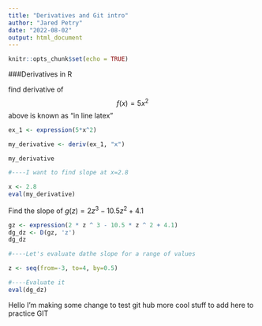 ```yaml
---
title: "Derivatives and Git intro"
author: "Jared Petry"
date: "2022-08-02"
output: html_document
---
```


```r
knitr::opts_chunk$set(echo = TRUE)
```

###Derivatives in R 

find derivative of $$f(x)=5x^2$$
above is known as "in line latex"

```r
ex_1 <- expression(5*x^2)

my_derivative <- deriv(ex_1, "x")

my_derivative

#----I want to find slope at x=2.8

x <- 2.8
eval(my_derivative)


```

Find the slope of $g(z) = 2z^3-10.5z^2+4.1$
```r
gz <- expression(2 * z ^ 3 - 10.5 * z ^ 2 + 4.1)
dg_dz <- D(gz, 'z')
dg_dz

#----Let's evaluate dathe slope for a range of values 

z <- seq(from=-3, to=4, by=0.5)

#----Evaluate it 
eval(dg_dz)
```

Hello I'm making some change to test git hub 
more cool stuff to add here to practice GIT